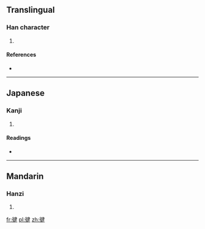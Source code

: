 ==Translingual==

===Han character===
{{Han char|rn=60|rad=彳|as=08|sn=11|four=|canj=竹人弓大手 (HONKQ)}}

# {{defn|Han|sort=彳08}}

====References====
* {{Han ref|kx=0370.051|hdz=20831.120|uh=5FA4|ud=24484}}

----

==Japanese==

===Kanji===
{{ja-kanji|grade=|rs=彳08}}

# {{defn|Japanese|sort=彳08}}

====Readings====
* {{ja-readings|on=|kun=[[たけし]] (takeshi), [[けん]] (ken)}}

----

==Mandarin==

===Hanzi===
{{cmn-hanzi|pin=[[jiàn]] ([[jian4]])|wg=chien<sup>4</sup>}}

# {{defn|Mandarin|sort=彳08}}

[[fr:徤]]
[[pl:徤]]
[[zh:徤]]